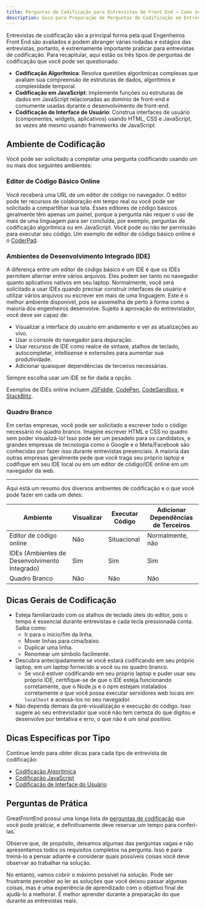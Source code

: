 ```yaml
---
title: Perguntas de Codificação para Entrevistas de Front End — Como se Preparar
description: Guia para Preparação de Perguntas de Codificação em Entrevistas para Desenvolvedores Front End/Web — O que esperar, dicas de codificação e mais de 100 perguntas de prática importantes.
---
```


Entrevistas de codificação são a principal forma pela qual Engenheiros Front End são avaliados e podem abranger várias rodadas e estágios das entrevistas, portanto, é extremamente importante praticar para entrevistas de codificação. Para recapitular, aqui estão os três tipos de perguntas de codificação que você pode ser questionado:

-   **Codificação Algorítmica**: Resolva questões algorítmicas complexas que avaliam sua compreensão de estruturas de dados, algoritmos e complexidade temporal.
-   **Codificação em JavaScript**: Implemente funções ou estruturas de dados em JavaScript relacionadas ao domínio de front-end e comumente usadas durante o desenvolvimento de front-end.
-   **Codificação de Interface de Usuário**: Construa interfaces de usuário (componentes, widgets, aplicativos) usando HTML, CSS e JavaScript, às vezes até mesmo usando frameworks de JavaScript.

## Ambiente de Codificação

Você pode ser solicitado a completar uma pergunta codificando usando um ou mais dos seguintes ambientes:

### Editor de Código Básico Online

Você receberá uma URL de um editor de código no navegador. O editor pode ter recursos de colaboração em tempo real ou você pode ser solicitado a compartilhar sua tela. Esses editores de código básicos geralmente têm apenas um painel, porque a pergunta não requer o uso de mais de uma linguagem para ser concluída, por exemplo, perguntas de codificação algorítmica ou em JavaScript. Você pode ou não ter permissão para executar seu código. Um exemplo de editor de código básico online é o [CoderPad](https://coderpad.io/).

### Ambientes de Desenvolvimento Integrado (IDE)

A diferença entre um editor de código básico e um IDE é que os IDEs permitem alternar entre vários arquivos. Eles podem ser tanto no navegador quanto aplicativos nativos em seu laptop. Normalmente, você será solicitado a usar IDEs quando precisar construir interfaces de usuário e utilizar vários arquivos ou escrever em mais de uma linguagem. Este é o melhor ambiente disponível, pois se assemelha de perto à forma como a maioria dos engenheiros desenvolve. Sujeito à aprovação do entrevistador, você deve ser capaz de:

-   Visualizar a interface do usuário em andamento e ver as atualizações ao vivo.
-   Usar o console do navegador para depuração.
-   Usar recursos de IDE como realce de sintaxe, atalhos de teclado, autocompletar, intellisense e extensões para aumentar sua produtividade.
-   Adicionar quaisquer dependências de terceiros necessárias.

Sempre escolha usar um IDE se for dada a opção.

Exemplos de IDEs online incluem [JSFiddle](https://jsfiddle.net/), [CodePen](https://codepen.io/), [CodeSandbox](https://codesandbox.io/), e [StackBlitz](https://stackblitz.com/).

### Quadro Branco

Em certas empresas, você pode ser solicitado a escrever todo o código necessário no quadro branco. Imagine escrever HTML e CSS no quadro sem poder visualizá-lo! Isso pode ser um pesadelo para os candidatos, e grandes empresas de tecnologia como o Google e o Meta/Facebook são conhecidas por fazer isso durante entrevistas presenciais. A maioria das outras empresas geralmente pede que você traga seu próprio laptop e codifique em seu IDE local ou em um editor de código/IDE online em um navegador da web.

* * *

Aqui está um resumo dos diversos ambientes de codificação e o que você pode fazer em cada um deles:

| Ambiente                                                    | Visualizar | Executar Código | Adicionar Dependências de Terceiros |
| ----------------------------------------------------------- | ---------- | --------------- | ----------------------------------- |
| Editor de código online                                     | Não        | Situacional     | Normalmente, não                    |
| IDEs (Ambientes de Desenvolvimento Integrado)               | Sim        | Sim             | Sim                                 |
| Quadro Branco                                               | Não        | Não             | Não                                 |

## Dicas Gerais de Codificação

-   Esteja familiarizado com os atalhos de teclado úteis do editor, pois o tempo é essencial durante entrevistas e cada tecla pressionada conta. Saiba como:
    -   Ir para o início/fim da linha.
    -   Mover linhas para cima/baixo.
    -   Duplicar uma linha.
    -   Renomear um símbolo facilmente.
-   Descubra antecipadamente se você estará codificando em seu próprio laptop, em um laptop fornecido a você ou no quadro branco.
    -   Se você estiver codificando em seu próprio laptop e puder usar seu próprio IDE, certifique-se de que o IDE esteja funcionando corretamente, que o Node.js e o npm estejam instalados corretamente e que você possa executar servidores web locais em `localhost` e acessá-los no seu navegador.
-   Não dependa demais da pré-visualização e execução do código. Isso sugere ao seu entrevistador que você não tem certeza do que digitou e desenvolve por tentativa e erro, o que não é um sinal positivo.

## Dicas Específicas por Tipo

Continue lendo para obter dicas para cada tipo de entrevista de codificação:

-   [Codificação Algoritmica](/front-end-interview-guidebook/algoritms)
-   [Codificação JavaScript](/front-end-interview-guidebook/javascript)
-   [Codificação de Interface do Usuário](/front-end-interview-guidebook/user-interface)

## Perguntas de Prática

GreatFrontEnd possui uma longa lista de [perguntas de codificação](/prepare/coding) que você pode praticar, e definitivamente deve reservar um tempo para conferi-las.

Observe que, de propósito, deixamos algumas das perguntas vagas e não apresentamos todos os requisitos completos na pergunta. Isso é para treiná-lo a pensar adiante e considerar quais possíveis coisas você deve observar ao trabalhar na solução.

No entanto, vamos cobrir o máximo possível na solução. Pode ser frustrante perceber ao ler as soluções que você deixou passar algumas coisas, mas é uma experiência de aprendizado com o objetivo final de ajudá-lo a melhorar. É melhor aprender durante a preparação do que durante as entrevistas reais.
